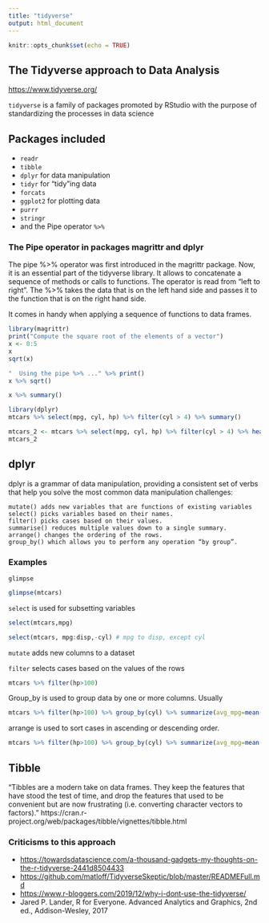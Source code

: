 ```yaml
---
title: "tidyverse"
output: html_document
---
```


```r
knitr::opts_chunk$set(echo = TRUE)
```

## The Tidyverse approach to Data Analysis

<https://www.tidyverse.org/>

`tidyverse` is a family of packages promoted by RStudio with the purpose of standardizing the processes in data science

## Packages included

-   `readr`
-   `tibble`
-   `dplyr` for data manipulation
-   `tidyr` for "tidy"ing data
-   `forcats`
-   `ggplot2` for plotting data
-   `purrr`
-   `stringr`
-   and the Pipe operator `%>%`

### The Pipe operator in packages magrittr and dplyr
The pipe %>% operator was first introduced in the magrittr package. Now, it is an essential part of the tidyverse library. 
It allows to concatenate a sequence of methods or calls to functions.
The operator is read from "left to right". The %>% takes the data that is on the left hand side and passes it to the function that is on the right hand side.

It comes in handy when applying a sequence of functions to data frames. 

```r
library(magrittr)
print("Compute the square root of the elements of a vector")
x <- 0:5
x
sqrt(x)

"  Using the pipe %>% ..." %>% print()
x %>% sqrt()

x %>% summary()

library(dplyr)
mtcars %>% select(mpg, cyl, hp) %>% filter(cyl > 4) %>% summary()

mtcars_2 <- mtcars %>% select(mpg, cyl, hp) %>% filter(cyl > 4) %>% head()
mtcars_2


```
## dplyr
dplyr is a grammar of data manipulation, providing a consistent set of verbs that help you solve the most common data manipulation challenges:

    mutate() adds new variables that are functions of existing variables
    select() picks variables based on their names.
    filter() picks cases based on their values.
    summarise() reduces multiple values down to a single summary.
    arrange() changes the ordering of the rows.
    group_by() which allows you to perform any operation “by group”.

### Examples

`glimpse` 
```r
glimpse(mtcars)
```

`select` is used for subsetting variables
```r
select(mtcars,mpg)

select(mtcars, mpg:disp,-cyl) # mpg to disp, except cyl

```

`mutate` adds new columns to a dataset

`filter` selects cases based on the values of the rows

```r
mtcars %>% filter(hp>100)
```
Group_by is used to group data by one or more columns. Usually 
```r
mtcars %>% filter(hp>100) %>% group_by(cyl) %>% summarize(avg_mpg=mean(mpg))
```
arrange is used to sort cases in ascending or descending order. 
```r
mtcars %>% filter(hp>100) %>% group_by(cyl) %>% summarize(avg_mpg=mean(mpg)) %>% arrange(desc(cyl))
```
## Tibble
"Tibbles are a modern take on data frames. They keep the features that have stood the test of time, and drop the features that used to be convenient but are now frustrating (i.e. converting character vectors to factors)."
https://cran.r-project.org/web/packages/tibble/vignettes/tibble.html


### Criticisms to this approach

-   <https://towardsdatascience.com/a-thousand-gadgets-my-thoughts-on-the-r-tidyverse-2441d8504433>
-   <https://github.com/matloff/TidyverseSkeptic/blob/master/READMEFull.md>
-   <https://www.r-bloggers.com/2019/12/why-i-dont-use-the-tidyverse/>
-   Jared P. Lander, R for Everyone. Advanced Analytics and Graphics, 2nd ed., Addison-Wesley, 2017
